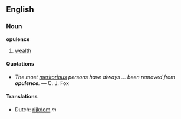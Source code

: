 ==English==
===Noun===
'''opulence'''
#[[wealth]]

====Quotations====
*''The most [[meritorious]] persons have always ... been removed from '''opulence'''.'' &mdash; C. J. Fox

====Translations====
*Dutch: [[rijkdom]] ''m''
